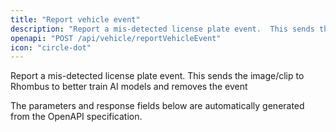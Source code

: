```yaml
---
title: "Report vehicle event"
description: "Report a mis-detected license plate event.  This sends the image/clip to Rhombus to better train AI models and removes the event"
openapi: "POST /api/vehicle/reportVehicleEvent"
icon: "circle-dot"
---
```


Report a mis-detected license plate event.  This sends the image/clip to Rhombus to better train AI models and removes the event

<Note>
The parameters and response fields below are automatically generated from the OpenAPI specification.
</Note>
